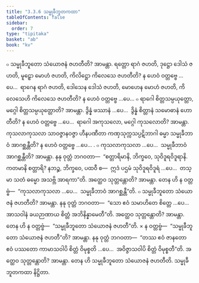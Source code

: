 ```yaml
---
title: "3.3.6 သမ္မုခီဘူတကထာ"
tableOfContents: false
sidebar:
  order: 7
type: "tipitaka"
basket: "ab"
book: "kv"
---
```



<DynamicBreadcrumb />

<Division number="668" book="kv">

<Paragraph number="2168" book="kv">
๐ သမ္မုခီဘူတော သံယောဇနံ ဇဟတီတိ? အာမန္တာ. ရတ္တော ရာဂံ ဇဟတိ, ဒုဋ္ဌော ဒေါသံ ဇဟတိ, မူဠှော မောဟံ ဇဟတိ, ကိလိဋ္ဌော ကိလေသေ ဇဟတီတိ? န ဟေဝံ ဝတ္တဗ္ဗေ …ပေ…  ရာဂေန ရာဂံ ဇဟတိ, ဒေါသေန ဒေါသံ ဇဟတိ, မောဟေန မောဟံ ဇဟတိ, ကိလေသေဟိ ကိလေသေ ဇဟတီတိ? န ဟေဝံ ဝတ္တဗ္ဗေ …ပေ…
</Paragraph>

<Paragraph number="2169" book="kv">
๐ ရာဂေါ စိတ္တသမ္ပယုတ္တော, မဂ္ဂေါ စိတ္တသမ္ပယုတ္တောတိ? အာမန္တာ. ဒွိန္နံ ဖဿာနံ …ပေ…  ဒွိန္နံ စိတ္တာနံ သမောဓာနံ ဟောတီတိ? န ဟေဝံ ဝတ္တဗ္ဗေ …ပေ…  ရာဂေါ အကုသလော, မဂ္ဂေါ ကုသလောတိ? အာမန္တာ. ကုသလာကုသလာ သာဝဇ္ဇာနဝဇ္ဇာ ဟီနပဏီတာ ကဏှသုက္ကသပ္ပဋိဘာဂါ ဓမ္မာ သမ္မုခီဘာဝံ အာဂစ္ဆန္တီတိ? န ဟေဝံ ဝတ္တဗ္ဗေ …ပေ… .
</Paragraph>

</Division>
<Division number="669" book="kv">

<Paragraph number="2170" book="kv">
๐ ကုသလာကုသလာ …ပေ…  သမ္မုခီဘာဝံ အာဂစ္ဆန္တီတိ? အာမန္တာ. နနု ဝုတ္တံ ဘဂဝတာ—  “စတ္တာရိမာနိ, ဘိက္ခဝေ, သုဝိဒူရဝိဒူရာနိ. ကတမာနိ စတ္တာရိ? နဘဉ္စ, ဘိက္ခဝေ, ပထဝီ စ—  ဣဒံ ပဌမံ သုဝိဒူရဝိဒူရံ …ပေ…  တသ္မာ သတံ ဓမ္မော အသဗ္ဘိ အာရကာ”တိ. အတ္ထေဝ သုတ္တန္တောတိ? အာမန္တာ. တေန ဟိ န ဝတ္တဗ္ဗံ—  “ကုသလာကုသလာ …ပေ…  သမ္မုခီဘာဝံ အာဂစ္ဆန္တီ”တိ.
</Paragraph>

<Paragraph number="2171" book="kv">
๐ သမ္မုခီဘူတော သံယောဇနံ ဇဟတီတိ? အာမန္တာ. နနု ဝုတ္တံ ဘဂဝတာ—  “သော ဧဝံ သမာဟိတေ စိတ္တေ …ပေ…  အာသဝါနံ ခယဉာဏာယ စိတ္တံ အဘိနိန္နာမေတီ”တိ. အတ္ထေဝ သုတ္တန္တောတိ? အာမန္တာ. တေန ဟိ န ဝတ္တဗ္ဗံ—  “သမ္မုခီဘူတော သံယောဇနံ ဇဟတီ”တိ.
</Paragraph>

</Division>
<Division number="670" book="kv">

<Paragraph number="2172" book="kv">
× န ဝတ္တဗ္ဗံ—  “သမ္မုခီဘူတော သံယောဇနံ ဇဟတီ”တိ? အာမန္တာ. နနု ဝုတ္တံ ဘဂဝတာ—  “တဿ ဧဝံ ဇာနတော ဧဝံ ပဿတော ကာမာသဝါပိ စိတ္တံ ဝိမုစ္စတိ …ပေ…  အဝိဇ္ဇာသဝါပိ စိတ္တံ ဝိမုစ္စတီ”တိ. အတ္ထေဝ သုတ္တန္တောတိ? အာမန္တာ. တေန ဟိ သမ္မုခီဘူတော သံယောဇနံ ဇဟတီတိ.

</Paragraph>
</Division>

<Paragraph number="2173" type="center" book="kv">
သမ္မုခီဘူတကထာ နိဋ္ဌိတာ.
</Paragraph>